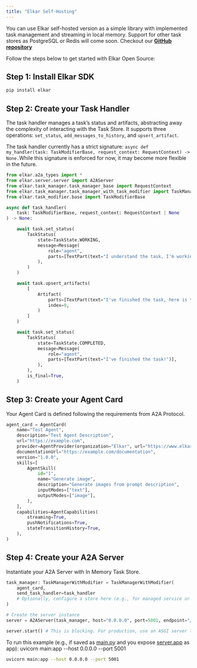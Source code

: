 ```yaml
---
title: "Elkar Self-Hosting"
---
```


You can use Elkar self-hosted version as a simple library with implemented task management and streaming in local memory. Support for other task stores as PostgreSQL or Redis will come soon. Checkout our [**GitHub repository**](https://github.com/elkar-ai/elkar-a2a)

Follow the steps below to get started with Elkar Open Source:

## Step 1: Install Elkar SDK

```python
pip install elkar
```

## Step 2: Create your Task Handler

The task handler manages a task’s status and artifacts, abstracting away the complexity of interacting with the Task Store. It supports three operations: `set_status`, `add_messages_to_history`, and `upsert_artifact`.

The task handler currently has a strict signature: `async def my_handler(task: TaskModifierBase, request_context: RequestContext) -> None.`While this signature is enforced for now, it may become more flexible in the future.

```python
from elkar.a2a_types import *
from elkar.server.server import A2AServer
from elkar.task_manager.task_manager_base import RequestContext
from elkar.task_manager.task_manager_with_task_modifier import TaskManagerWithModifier
from elkar.task_modifier.base import TaskModifierBase

async def task_handler(
    task: TaskModifierBase, request_context: RequestContext | None
) -> None:

    await task.set_status(
        TaskStatus(
            state=TaskState.WORKING,
            message=Message(
                role="agent",
                parts=[TextPart(text="I understand the task, I'm working on it...")],
            ),
        )
    )

    await task.upsert_artifacts(
        [
            Artifact(
                parts=[TextPart(text="I've finished the task, here is the result...")],
                index=0,
            )
        ]
    )

    await task.set_status(
        TaskStatus(
            state=TaskState.COMPLETED,
            message=Message(
                role="agent",
                parts=[TextPart(text="I've finished the task!")],
            ),
        ),
        is_final=True,
    )
```

## Step 3: Create your Agent Card

Your Agent Card is defined following the requirements from A2A Protocol.

```python
agent_card = AgentCard(
    name="Test Agent",
    description="Test Agent Description",
    url="https://example.com",
    provider=AgentProvider(organization="Elkar", url="https://www.elkar.co"),
    documentationUrl="https://example.com/documentation",
    version="1.0.0",
    skills=[
        AgentSkill(
            id="1",
            name="Generate image",
            description="Generate images from prompt description",
            inputModes=["text"],
            outputModes=["image"],
        ),
    ],
    capabilities=AgentCapabilities(
        streaming=True,
        pushNotifications=True,
        stateTransitionHistory=True,
    ),
)
```

## Step 4: Create your A2A Server

Instantiate your A2A Server with In Memory Task Store.

```python
task_manager: TaskManagerWithModifier = TaskManagerWithModifier(
    agent_card, 
    send_task_handler=task_handler
    # Optionally, configure a store here (e.g., for managed service or custom persistence)
)

# Create the server instance
server = A2AServer(task_manager, host="0.0.0.0", port=5001, endpoint="/")

server.start() # This is blocking. For production, use an ASGI server like Uvicorn.
```

To run this example (e.g., if saved as [main.py](http://main.py) and you expose [server.app](http://server.app) as app):  uvicorn main:app --host 0.0.0.0 --port 5001

```bash
uvicorn main:app --host 0.0.0.0 --port 5001
```